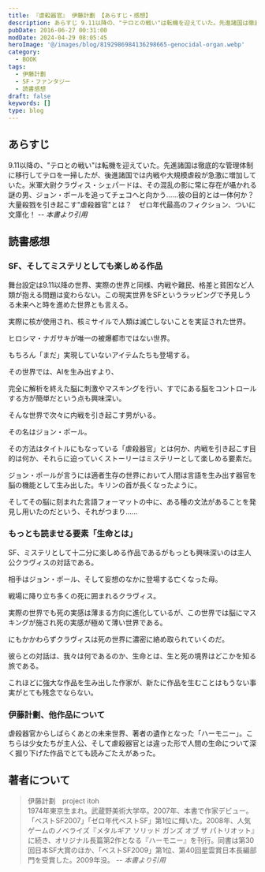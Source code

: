 ```yaml
---
title: 『虐殺器官』 伊藤計劃 【あらすじ・感想】
description: あらすじ 9.11以降の、"テロとの戦い"は転機を迎えていた。先進諸国は徹底的な管理体制に移行してテロを一掃したが、後進諸国では内戦や大規模虐殺が急激に増加していた。米軍大尉クラヴィス・シェパードは、その混乱の影に常に存在が囁かれる謎の男、ジョン・ポールを追ってチェコへと向かう……彼の目的とは一体何か?
pubDate: 2016-06-27 00:31:00
modDate: 2024-04-29 08:05:45
heroImage: '@/images/blog/8192986984136298665-genocidal-organ.webp'
category:
  - BOOK
tags:
  - 伊藤計劃
  - SF・ファンタジー
  - 読書感想
draft: false
keywords: []
type: blog
---
```



## あらすじ

>

9.11以降の、"テロとの戦い"は転機を迎えていた。先進諸国は徹底的な管理体制に移行してテロを一掃したが、後進諸国では内戦や大規模虐殺が急激に増加していた。米軍大尉クラヴィス・シェパードは、その混乱の影に常に存在が囁かれる謎の男、ジョン・ポールを追ってチェコへと向かう……彼の目的とは一体何か？　大量殺戮を引き起こす"虐殺器官"とは？　ゼロ年代最高のフィクション、ついに文庫化！ <cite>-- 本書より引用</cite>

## 読書感想

### SF、そしてミステリとしても楽しめる作品

舞台設定は9.11以降の世界、実際の世界と同様、内戦や難民、格差と貧困など人類が抱える問題は変わらない。この現実世界をSFというラッピングで予見しうる未来へと時を進めた世界とも言える。

実際に核が使用され、核ミサイルで人類は滅亡しないことを実証された世界。

ヒロシマ・ナガサキが唯一の被爆都市ではない世界。

もちろん「まだ」実現していないアイテムたちも登場する。

その世界では、AIを生み出すより、

完全に解析を終えた脳に刺激やマスキングを行い、すでにある脳をコントロールする方が簡単だという点も興味深い。

そんな世界で次々に内戦を引き起こす男がいる。

その名はジョン・ポール。

その方法はタイトルにもなっている「虐殺器官」とは何か、内戦を引き起こす目的は何か、それらに迫っていくストーリーはミステリーとして楽しめる要素だ。

ジョン・ポールが言うには適者生存の世界において人間は言語を生み出す器官を脳の機能として生み出した。キリンの首が長くなったように。

そしてその脳に刻まれた言語フォーマットの中に、ある種の文法があることを発見し用いたのだという、それがつまり……

### もっとも読ませる要素「生命とは」

SF、ミステリとして十二分に楽しめる作品であるがもっとも興味深いのは主人公クラヴィスの対話である。

相手はジョン・ポール、そして妄想のなかに登場する亡くなった母。

戦場に降り立ち多くの死に囲まれるクラヴィス。

実際の世界でも死の実感は薄まる方向に進化しているが、この世界では脳にマスキングが施され死の実感が極めて薄い世界である。

にもかかわらずクラヴィスは死の世界に濃密に絡め取られていくのだ。

彼らとの対話は、我々は何であるのか、生命とは、生と死の境界はどこかを知る旅である。

これほどに強大な作品を生み出した作家が、新たに作品を生むことはもうない事実がとても残念でならない。

<div class='not-prose'>
  <div data-vc_mylinkbox_id='886764768'></div>
</div>

### 伊藤計劃、他作品について

虐殺器官からしばらくあとの未来世界、著者の遺作となった「ハーモニー」。こちらは少女たちが主人公、そして虐殺器官とは違った形で人間の生命について深く掘り下げた作品でとても読みごたえがあった。

<BlogCard
  title='『ハーモニー』 伊藤計劃 【読書感想・あらすじ】'
  description='ハーモニー (伊藤計劃) のあらすじと感想。
21世紀後半、〈大災禍〉と呼ばれる世界的な混乱を経て、人類は大規模な福祉構成社会を築きあげていた。医療分子の発達で病気がほぼ放逐され、見せかけの優しさや倫理が横溢する〝ユートピア″。そんな社会に倦んだ３人の少女は餓死することを選択した――それから13年'
  url='https://www.neputa-note.net/2017/03/ja/'
  domain='www.neputa-note.net'
/>

## 著者について

> 伊藤計劃　project itoh<br />
> 1974年東京生まれ。武蔵野美術大学卒。2007年、本書で作家デビュー。「ベストSF2007」「ゼロ年代ベストSF」第1位に輝いた。2008年、人気ゲームのノベライズ『メタルギア
> ソリッド ガンズ オブ ザ パトリオット』に続き、オリジナル長篇第2作となる『ハーモニー』を刊行。同書は第30回日本SF大賞のほか、「ベストSF2009」第1位、第40回星雲賞日本長編部門を受賞した。2009年没。 <cite>-- 本書より引用</cite>
